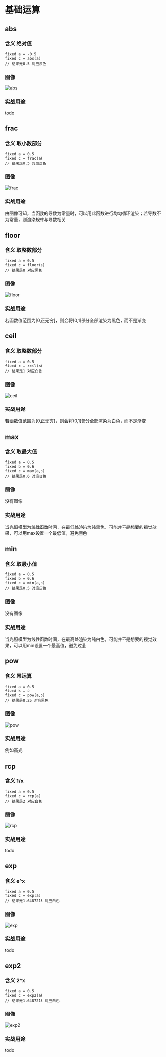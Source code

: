 
# 基础运算

## abs

### 含义 绝对值

```shader
fixed a = -0.5
fixed c = abs(a)
// 结果是0.5 对应灰色
```
### 图像

![abs](https://minio.fzcode.com/unity/abs.png)

### 实战用途

todo

## frac

### 含义 取小数部分

```shader
fixed a = 0.5
fixed c = frac(a)
// 结果是0.5 对应灰色
```

### 图像

![frac](https://minio.fzcode.com/unity/frac.png)

### 实战用途

由图像可知，当函数的导数为常量时，可以用此函数进行均匀循环渲染；若导数不为常量，则渲染规律与导数相关

## floor

### 含义 取整数部分

```shader
fixed a = 0.5
fixed c = floor(a)
// 结果是0 对应黑色
```

### 图像

![floor](https://minio.fzcode.com/unity/floor.png)

### 实战用途

若函数值范围为[0,正无穷]，则会将[0,1]部分全部渲染为黑色，而不是渐变

## ceil

### 含义 取整数部分

```shader
fixed a = 0.5
fixed c = ceil(a)
// 结果是1 对应白色
```

### 图像

![ceil](https://minio.fzcode.com/unity/ceil.png)

### 实战用途

若函数值范围为[0,正无穷]，则会将(0,1]部分全部渲染为白色，而不是渐变

## max

### 含义 取最大值

```shader
fixed a = 0.5
fixed b = 0.6
fixed c = max(a,b)
// 结果是0.6 对应白色
```

### 图像

没有图像

### 实战用途

当光照模型为线性函数时间，在最低处渲染为纯黑色，可能并不是想要的视觉效果，可以用max设置一个最低值，避免黑色

## min

### 含义 取最小值

```shader
fixed a = 0.5
fixed b = 0.6
fixed c = min(a,b)
// 结果是0.5 对应灰色
```

### 图像

没有图像

### 实战用途

当光照模型为线性函数时间，在最高处渲染为纯白色，可能并不是想要的视觉效果，可以用min设置一个最高值，避免过量


## pow

### 含义 幂运算

```shader
fixed a = 0.5
fixed b = 2
fixed c = pow(a,b)
// 结果是0.25 对应黑色
```

### 图像

![pow](https://minio.fzcode.com/unity/pow.png)

### 实战用途

例如高光

## rcp

### 含义 1/x

```shader
fixed a = 0.5
fixed c = rcp(a)
// 结果是2 对应白色
```

### 图像

![rcp](https://minio.fzcode.com/unity/rcp.png)

### 实战用途

todo

## exp

### 含义 e^x

```shader
fixed a = 0.5
fixed c = exp(a)
// 结果是1.6487213 对应白色
```

### 图像

![exp](https://minio.fzcode.com/unity/exp.png)

### 实战用途

todo


## exp2

### 含义 2^x

```shader
fixed a = 0.5
fixed c = exp2(a)
// 结果是1.6487213 对应白色
```

### 图像

![exp2](https://minio.fzcode.com/unity/exp2.png)

### 实战用途

todo